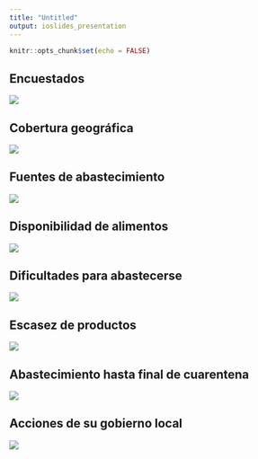 ```yaml
---
title: "Untitled"
output: ioslides_presentation
---
```


```r
knitr::opts_chunk$set(echo = FALSE)
```

## Encuestados
![](img/comparacion/ocupacion.jpg)

## Cobertura geográfica
![](img/semana_3/donde_comparacion.png)

## Fuentes de abastecimiento
![](img/comparacion/abastecimiento.jpg)

## Disponibilidad de alimentos
![](img/comparacion/disponibilidad.jpg)

## Dificultades para abastecerse
![](img/comparacion/dificultades.jpg)

## Escasez de productos
![](img/comparacion/escasez.jpg)

## Abastecimiento hasta final de cuarentena
![](img/comparacion/abril_15.jpg)

## Acciones de su gobierno local
![](img/comparacion/gam.jpg)

